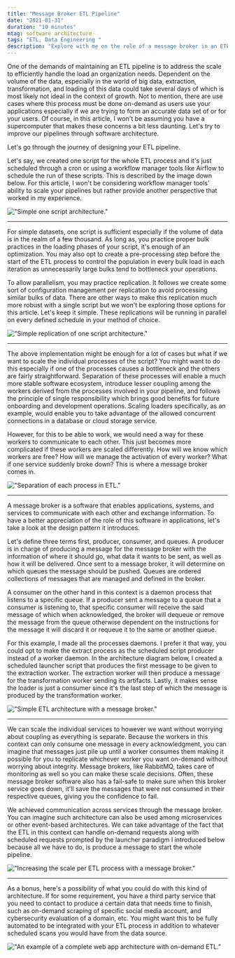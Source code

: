 ```yaml
---
title: "Message Broker ETL Pipeline"
date: "2021-01-31"
duration: "10 minutes"
mtag: software architecture
tags: "ETL, Data Engineering "
description: "Explore with me on the role of a message broker in an ETL pipeline. Let's learn how we could scale our data workers in this article."
---
```


One of the demands of maintaining an ETL pipeline is to address the scale to efficiently handle the load an organization needs. Dependent on the volume of the data, especially in the world of big data, extraction, transformation, and loading of this data could take several days of which is most likely not ideal in the context of growth. Not to mention, there are use cases where this process must be done on-demand as users use your applications especially if we are trying to form an accurate data set of or for your users. Of course, in this article, I won't be assuming you have a supercomputer that makes these concerns a bit less daunting. Let's try to improve our pipelines through software architecture.

Let's go through the journey of designing your ETL pipeline.

Let's say, we created one script for the whole ETL process and it's just scheduled through a cron or using a workflow manager tools like Airflow to schedule the run of these scripts. This is described by the image down below. For this article, I won't be considering workflow manager tools' ability to scale your pipelines but rather provide another perspective that worked in my experience.

!["Simple one script architecture."](/message-broker-etl-architecture/1.svg?w=80)

---

For simple datasets, one script is sufficient especially if the volume of data is in the realm of a few thousand. As long as, you practice proper bulk practices in the loading phases of your script, it's enough of an optimization. You may also opt to create a pre-processing step before the start of the ETL process to control the population in every bulk load in each iteration as unnecessarily large bulks tend to bottleneck your operations.

To allow parallelism, you may practice replication. It follows we create some sort of configuration management per replication to avoid processing similar bulks of data. There are other ways to make this replication much more robust with a single script but we won't be exploring those options for this article. Let's keep it simple. These replications will be running in parallel on every defined schedule in your method of choice.

!["Simple replication of one script architecture."](/message-broker-etl-architecture/2.svg?w=80)

---

The above implementation might be enough for a lot of cases but what if we want to scale the individual processes of the script? You might want to do this especially if one of the processes causes a bottleneck and the others are fairly straightforward. Separation of these processes will enable a much more stable software ecosystem, introduce lesser coupling among the workers derived from the processes involved in your pipeline, and follows the principle of single responsibility which brings good benefits for future onboarding and development operations. Scaling loaders specifically, as an example, would enable you to take advantage of the allowed concurrent connections in a database or cloud storage service.

However, for this to be able to work, we would need a way for these workers to communicate to each other. This just becomes more complicated if these workers are scaled differently. How will we know which workers are free? How will we manage the activation of every worker? What if one service suddenly broke down? This is where a message broker comes in.

!["Separation of each process in ETL."](/message-broker-etl-architecture/3.svg?w=80)

---

A message broker is a software that enables applications, systems, and services to communicate with each other and exchange information. To have a better appreciation of the role of this software in applications, let's take a look at the design pattern it introduces.

Let's define three terms first, producer, consumer, and queues. A producer is in charge of producing a message for the message broker with the information of where it should go, what data it wants to be sent, as well as how it will be delivered. Once sent to a message broker, it will determine on which queues the message should be pushed. Queues are ordered collections of messages that are managed and defined in the broker.

A consumer on the other hand in this context is a daemon process that listens to a specific queue. If a producer sent a message to a queue that a consumer is listening to, that specific consumer will receive the said message of which when acknowledged, the broker will dequeue or remove the message from the queue otherwise dependent on the instructions for the message it will discard it or requeue it to the same or another queue.

For this example, I made all the processes daemons. I prefer it that way, you could opt to make the extract process as the scheduled script producer instead of a worker daemon. In the architecture diagram below, I created a scheduled launcher script that produces the first message to be given to the extraction worker. The extraction worker will then produce a message for the transformation worker sending its artifacts. Lastly, it makes sense the loader is just a consumer since it's the last step of which the message is produced by the transformation worker.

!["Simple ETL architecture with a message broker."](/message-broker-etl-architecture/4.svg?w=80)

---

We can scale the individual services to however we want without worrying about coupling as everything is separate. Because the workers in this context can only consume one message in every acknowledgment, you can imagine that messages just pile up until a worker consumes them making it possible for you to replicate whichever worker you want on-demand without worrying about integrity. Message brokers, like RabbitMQ, takes care of monitoring as well so you can make these scale decisions. Often, these message broker software also has a fail-safe to make sure when this broker service goes down, it'll save the messages that were not consumed in their respective queues, giving you the confidence to fail.

We achieved communication across services through the message broker. You can imagine such architecture can also be used among microservices or other event-based architectures. We can take advantage of the fact that the ETL in this context can handle on-demand requests along with scheduled requests prompted by the launcher paradigm I introduced below because all we have to do, is produce a message to start the whole pipeline.

!["Increasing the scale per ETL process with a message broker."](/message-broker-etl-architecture/5.svg?w=90)

---

As a bonus, here's a possibility of what you could do with this kind of architecture. If for some requirement, you have a third party service that you need to contact to produce a certain data that needs time to finish, such as on-demand scraping of specific social media account, and cybersecurity evaluation of a domain, etc. You might want this to be fully automated to be integrated with your ETL process in addition to whatever scheduled scans you would have from the data source.

!["An example of a complete web app architecture with on-demand ETL."](/message-broker-etl-architecture/6.svg?w=100)

